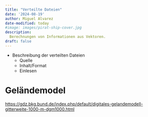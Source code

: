 ```yaml
---
title: "Verteilte Dateien"
date: '2024-08-19'
author: Miguel Alvarez
date-modified: today
#image: images/pirat-ship-cover.jpg
description:
  Berechnungen von Informationen aus Vektoren.
draft: false
---
```


- Beschreibung der verteilten Dateien
  - Quelle
  - Inhalt/Format
  - Einlesen



# Geländemodel

<https://gdz.bkg.bund.de/index.php/default/digitales-gelandemodell-gitterweite-1000-m-dgm1000.html>
